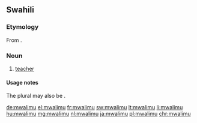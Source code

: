 ==Swahili==
===Etymology===
From {{etyl|ar|sw}} {{term|مُعَلِّم|tr=mu'állim|lang=ar||teacher}}.

===Noun===
{{sw-noun|wa}}

# [[teacher]]

====Usage notes====
The plural may also be {{term|waalimu|lang=sw}}.

[[de:mwalimu]]
[[el:mwalimu]]
[[fr:mwalimu]]
[[sw:mwalimu]]
[[lt:mwalimu]]
[[li:mwalimu]]
[[hu:mwalimu]]
[[mg:mwalimu]]
[[nl:mwalimu]]
[[ja:mwalimu]]
[[pl:mwalimu]]
[[chr:mwalimu]]